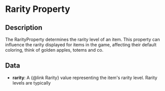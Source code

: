# Rarity Property

## Description

  
The RarityProperty determines the rarity level of an item. This property can influence the rarity displayed foritems in the game, affecting their default coloring, think of golden apples, totems and co.

## Data

- **rarity**:  A {@link Rarity} value representing the item's rarity level. Rarity levels are typically

